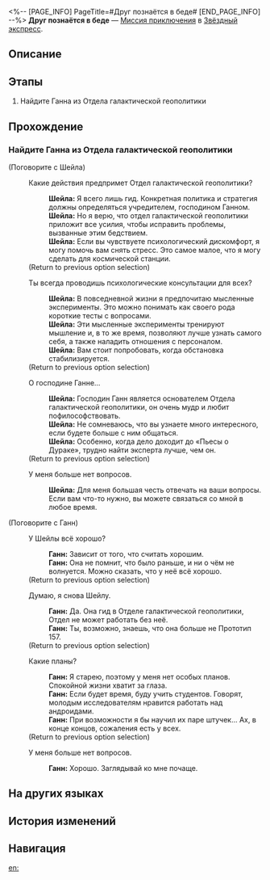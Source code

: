 <%-- [PAGE_INFO]
PageTitle=#Друг познаётся в беде#
[END_PAGE_INFO] --%>
{{Дополнить|Диалоги.}}
{{Миссия Инфобокс
|id              = 4050033
|Название        = 
|Изображение     = Миссия Друг познаётся в беде.png
|Тип             = Миссия приключения
|Событие         = 
|Глава           = 
|Условия         = 
|Персонажи       = Ганн; Первопроходец; Шейла
|СтартЛокация    = [[Звёздный экспресс]] — [[Общий вагон]]
|Мир             = Звёздный экспресс
|Предыдущая      = 
|Следующая       = 
|Награды         = Разрежённый эфир*2; Око молнии*1; Кредиты*8 000
}}
'''Друг познаётся в беде''' — [[Миссия приключения]] в [[Звёздный экспресс]].

==Описание==
{{Описание|<!--официальное описание из Перекрёстка судеб-->}}

==Этапы==
# Найдите Ганна из Отдела галактической геополитики

==Прохождение==
{{Дополнить}}
{{Диалог Конец}}

===Найдите Ганна из Отдела галактической геополитики===
{{Описание миссии|тип=Миссия приключения|локация=Главная контрольная зона|Поговорите с Ганном, главой Отдела галактической геополитики, и помогите пополнить запасы экспресса.}}
{{Диалог Начало}}


;(Поговорите с Шейла)
:{{Диалог|Разговор}} Какие действия предпримет Отдел галактической геополитики?
::'''Шейла:''' Я всего лишь гид. Конкретная политика и стратегия должны определяться учредителем, господином Ганном.
::'''Шейла:''' Но я верю, что отдел галактической геополитики приложит все усилия, чтобы исправить проблемы, вызванные этим бедствием.
::'''Шейла:''' Если вы чувствуете психологический дискомфорт, я могу помочь вам снять стресс. Это самое малое, что я могу сделать для космической станции.
:;(Return to previous option selection)
:{{Диалог|Разговор}} Ты всегда проводишь психологические консультации для всех?
::'''Шейла:''' В повседневной жизни я предпочитаю мысленные эксперименты. Это можно понимать как своего рода короткие тесты с вопросами.
::'''Шейла:''' Эти мысленные эксперименты тренируют мышление и, в то же время, позволяют лучше узнать самого себя, а также наладить отношения с персоналом.
::'''Шейла:''' Вам стоит попробовать, когда обстановка стабилизируется.
:;(Return to previous option selection)
:{{Диалог|Разговор}} О господине Ганне...
::'''Шейла:''' Господин Ганн является основателем Отдела галактической геополитики, он очень мудр и любит пофилософствовать.
::'''Шейла:''' Не сомневаюсь, что вы узнаете много интересного, если будете больше с ним общаться.
::'''Шейла:''' Особенно, когда дело доходит до «Пьесы о Дураке», трудно найти эксперта лучше, чем он.
:;(Return to previous option selection)
:{{Диалог|Выход}} У меня больше нет вопросов.
::'''Шейла:''' Для меня большая честь отвечать на ваши вопросы. Если вам что-то нужно, вы можете связаться со мной в любое время.

;(Поговорите с Ганн)
:{{Диалог|Разговор}} У Шейлы всё хорошо?
::'''Ганн:''' Зависит от того, что считать хорошим.
::'''Ганн:''' Она не помнит, что было раньше, и ни о чём не волнуется. Можно сказать, что у неё всё хорошо.
:;(Return to previous option selection)
:{{Диалог|Разговор}} Думаю, я снова {{MC|ж=видела|м=видел}} Шейлу.
::'''Ганн:''' Да. Она гид в Отделе галактической геополитики, Отдел не может работать без неё.
::'''Ганн:''' Ты, возможно, знаешь, что она больше не Прототип 157.
:;(Return to previous option selection)
:{{Диалог|Разговор}} Какие планы?
::'''Ганн:''' Я старею, поэтому у меня нет особых планов. Спокойной жизни хватит за глаза.
::'''Ганн:''' Если будет время, буду учить студентов. Говорят, молодым исследователям нравится работать над андроидами.
::'''Ганн:''' При возможности я бы научил их паре штучек... Ах, в конце концов, сожаления есть у всех.
:;(Return to previous option selection)
:{{Диалог|Выход}} У меня больше нет вопросов.
::'''Ганн:''' Хорошо. Заглядывай ко мне почаще.
{{Диалог Конец}}

==На других языках==
{{На других языках
|en   = A Friend in Need Is a Friend Indeed
|zhs  = 出门靠朋友
|zht  = 出外靠朋友
|ja   = 家を出れば友達が頼り
|ko   = 밖에선 친구에게 의지해야 해
|es   = Para eso están los amigos
|fr   = C'est dans le besoin qu'on reconnaît ses amis
|ru   = Друг познаётся в беде
|th   = เพื่อนในยามยากคือเพื่อนแท้
|vi   = Ra Đường Nhờ Bạn Bè
|de   = Wahre Freunde erkennt man in der Not
|id   = Mengandalkan Teman
|pt   = Amigo Estou Aqui
}}

==История изменений==
{{История изменений|3.5}}

==Навигация==
{{Миссия приключения Навбокс|Глава }}

[[en:]]
